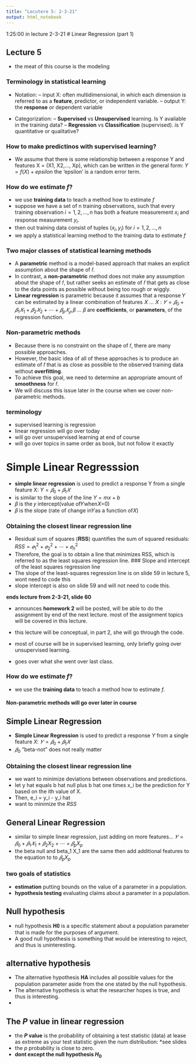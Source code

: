 ```yaml
---
title: "Lecutere 5: 2-3-21"
output: html_notebook
---
```

1:25:00 in lecture 2-3-21
# Linear Regression (part 1)

## Lecture 5
- the meat of this course is the modeling

### Terminology in statistical learning
- Notation: 
-- input X: often multidimensional, in which each dimension is referred to as a **feature**, predictor, or independent variable.
-- output Y: the **response** or dependent variable

- Categorization: 
-- **Supervised** vs **Unsupervised** learning. Is Y available in the training data?
-- **Regression** vs **Classification** (supervised). is Y quantitative or qualitative? 

### How to make predictinos with supervised learning?
- We assume that there is some relationship between a response Y and features X = (X1, X2,..., Xp), which can be written in the general form:
$Y = f(X) + epsilon$ the 'epsilon' is a random error term.

### How do we estimate $f$?
- we use **training data** to teach a method how to estimate $f$
- suppose we have a set of n training observations, such that every training observation $i=1,2, ..., n$ has both a feature measurement $x_i$ and response measurement $y_i$.
- then out training data consist of tuples $(x_i,y_i)$ for $i=1,2,...,n$
- we apply a statistical learning method to the training data to estimate $f$

### Two major classes of statistical learning methods
- A **parametric** method is a model-based approach that makes an explicit assumption about the shape of 𝑓.
- In contrast, a **non-parametric** method does not make any assumption about the shape of 𝑓, but rather seeks an estimate of 𝑓 that gets as close to the data points as possible without being too rough or wiggly.
- **Linear regression** is parametric because it assumes that a response 𝑌 can be estimated by a linear combination of features 𝑋 ... 𝑋 :
$𝑌=𝛽_0+𝛽_1𝑋_1+𝛽_2𝑋_2+⋯+𝛽_p𝑋 _𝑝$
𝛽 ... 𝛽 are **coefficients**, or **parameters**, of the regression function.

### Non-parametric methods
- Because there is no constraint on the shape of 𝑓, there are many possible approaches.
- However, the basic idea of all of these approaches is to produce an estimate of 𝑓 that is as close as possible to the observed training data without **overfitting**.
- To achieve this goal, we need to determine an appropriate amount of **smoothness** for 𝑓.
- We will discuss this issue later in the course when we cover non- parametric methods.

### terminology
- supervised learning is regression
- linear regression will go over today
- will go over unsupervised learning at end of course
- will go over topics in same order as book, but not follow it exactly

# Simple Linear Regresssion
- **simple linear regression** is used to predict a response Y from a single feature X:
$Y = 𝛽_0+𝛽_1𝑋$ 
- is similar to the slope of the line $Y = mx+b$
- 𝛽 is the 𝑦 intercept(value of𝑌when𝑋=0)
- 𝛽 is the slope (rate of change in𝑌as a function of𝑋)

### Obtaining the closest linear regression line
- Residual sum of squares (𝐑𝐒𝐒) quantifies the sum of squared residuals: 
$RSS = 𝑒_1^2 + 𝑒_2^2 + ⋯ + 𝑒_n^2$
- Therefore, the goal is to obtain a line that minimizes RSS, which is referred to as the least squares regression line.
### Slope and intercept of the least squares regression line
- The slope of the least-squares regression line is on slide 59 in lecture 5, wont need to code this
- slope intercept is also on slide 59 and will not need to code this.

**ends lecture from 2-3-21, slide 60 **

- announces **homework 2** will be posted, will be able to do the assignment by end of the next lecture. most of the assignment topics will be covered in this lecture.

- this lecture will be conceptual, in part 2, she will go through the code. 
- most of course will be in supervised learning, only briefly going over unsupervised learning.
- goes over what she went over last class.

### How do we estimate $f$?
- we use the **training data** to teach a method how to estimate $f$.

#### Non-parametric methods will go over later in course

## Simple Linear Regression
- **Simple Linear Regression** is used to predict a response $Y$ from a single feature $X$:
$𝑌=𝛽_0+𝛽_1𝑋$
- $𝛽_0$ "beta-not" does not really matter

### Obtaining the closest linear regression line
- we want to minimize deviations between observations and predictions. 
- let y hat equals b hat null plus b hat one times x_i be the prediction for Y based on the ith value of X.
- Then, e_i = y_i - y_i hat 
- want to minimize the $RSS$

## General Linear Regression
- similar to simple linear regression, just adding on more features...
$𝑌=𝛽_0+𝛽_1𝑋_1+𝛽_2X_2+⋯+𝛽_pX_p$
- the beta null and beta_1 X_1 are the same then add additional features to the equation to to $𝛽_pX_p$

### two goals of statistics
- **estimation** putting bounds on the value of a parameter in a population.
- **hypothesis testing** evaluating claims about a parameter in a population.

## Null hypothesis
<ul>
<li>null hypothesis 𝐇𝟎 is a specific statement about a population parameter that is made for the purposes of argument.</li>
<li>
A good null hypothesis is something that would be interesting to reject, and thus is uninteresting.</li>
</ul>

## alternative hypothesis
<ul><li>
The alternative hypothesis 𝐇𝐀 includes all possible values for the population parameter aside from the one stated by the null hypothesis.</li>
<li> The alternative hypothesis is what the researcher hopes is true, and thus is interesting. <li>
</ul>

## The $P$ value in linear regression
- the **$P$ value** is the probability of obtaining a test statistic (data) at lease as extreme as your test statistic given the num distribution:
*see slides
- the $p$ probability is close to zero.
- **dont except the null hypothesis $H_0$**

